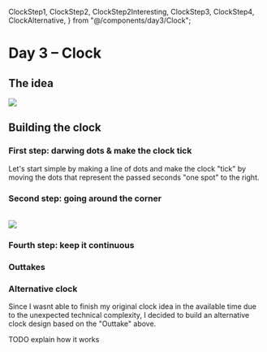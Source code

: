   ClockStep1,
  ClockStep2,
  ClockStep2Interesting,
  ClockStep3,
  ClockStep4,
  ClockAlternative,
} from "@/components/day3/Clock";

# Day 3 – Clock

## The idea


<div style={{ display: "flex", justifyContent: "center" }}>
  <Image src={ClockIdeaSketch} />
</div>

## Building the clock

### First step: darwing dots & make the clock tick

Let's start simple by making a line of dots and make the clock "tick" by moving the dots that represent the passed seconds "one spot" to the right.

<ClockStep1 />

### Second step: going around the corner

<br />


<div style={{ display: "flex", justifyContent: "center" }}>
  <Image src={ClockMovement} width={PAGE_CONTENT_WIDTH / 1.5} />
</div>

<ClockStep2 />

[//]: #
[//]: # "### Third step: round and round"
[//]: #
[//]: # "<ClockStep3 />"

### Fourth step: keep it continuous

<ClockStep4 />

### Outtakes

<ClockStep2Interesting />

### Alternative clock

Since I wasnt able to finish my original clock idea in the available time due to the unexpected technical complexity, I decided to build an alternative clock design based on the "Outtake" above.

TODO explain how it works

<ClockAlternative />
